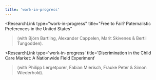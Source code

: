 ```yaml
---
title: 'work-in-progress'
---
```



<ResearchLink
  type="work-in-progress"
  title="Free to Fail? Paternalistic Preferences in the United States"
  >(with Björn Bartling, Alexander Cappelen, Marit Skivenes & Bertil Tungodden).</ResearchLink>

<ResearchLink
  type='work-in-progress'
  title='Discrimination in the Child Care Market: A Nationwide Field Experiment'
  >(with Philipp Lergetporer, Fabian Mierisch, Frauke Peter & Simon Wiederhold).</ResearchLink>
